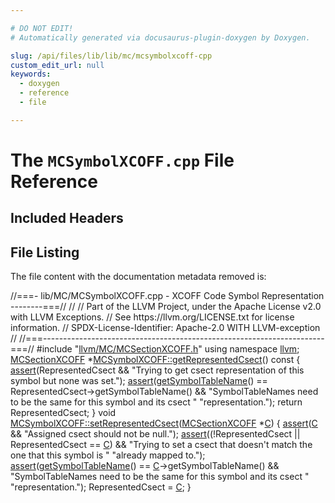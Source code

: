 ```yaml
---

# DO NOT EDIT!
# Automatically generated via docusaurus-plugin-doxygen by Doxygen.

slug: /api/files/lib/lib/mc/mcsymbolxcoff-cpp
custom_edit_url: null
keywords:
  - doxygen
  - reference
  - file

---
```





# The `MCSymbolXCOFF.cpp` File Reference

<DoxygenPage pluginConfig={pluginConfig}>



## Included Headers

<IncludesList>
<IncludesListItem
  filePath="llvm/MC/MCSectionXCOFF.h"
  permalink="/docs/api/files/include/include/llvm/include/llvm/mc/mcsectionxcoff-h"
  isLocal="true" />
</IncludesList>


## File Listing

The file content with the documentation metadata removed is:

<ProgramListing>

<Link id="l00001" /><CodeLine lineNumber="1"><span class="doxyHighlightComment">//===- lib/MC/MCSymbolXCOFF.cpp - XCOFF Code Symbol Representation --------===//</span></CodeLine>
<Link id="l00002" /><CodeLine lineNumber="2"><span class="doxyHighlightComment">//</span></CodeLine>
<Link id="l00003" /><CodeLine lineNumber="3"><span class="doxyHighlightComment">// Part of the LLVM Project, under the Apache License v2.0 with LLVM Exceptions.</span></CodeLine>
<Link id="l00004" /><CodeLine lineNumber="4"><span class="doxyHighlightComment">// See https://llvm.org/LICENSE.txt for license information.</span></CodeLine>
<Link id="l00005" /><CodeLine lineNumber="5"><span class="doxyHighlightComment">// SPDX-License-Identifier: Apache-2.0 WITH LLVM-exception</span></CodeLine>
<Link id="l00006" /><CodeLine lineNumber="6"><span class="doxyHighlightComment">//</span></CodeLine>
<Link id="l00007" /><CodeLine lineNumber="7"><span class="doxyHighlightComment">//===----------------------------------------------------------------------===//</span></CodeLine>
<Link id="l00008" /><CodeLine lineNumber="8"></CodeLine>
<Link id="l00009" /><CodeLine lineNumber="9"><span class="doxyHighlightPreprocessor">#include &quot;<a href="/docs/api/files/include/include/llvm/include/llvm/mc/mcsectionxcoff-h">llvm/MC/MCSectionXCOFF.h</a>&quot;</span></CodeLine>
<Link id="l00010" /><CodeLine lineNumber="10"></CodeLine>
<Link id="l00011" /><CodeLine lineNumber="11"><span class="doxyHighlightKeyword">using namespace </span><span class="doxyHighlight"><a href="/docs/api/namespaces/llvm">llvm</a>;</span></CodeLine>
<Link id="l00012" /><CodeLine lineNumber="12"></CodeLine>
<Link id="l00013" /><CodeLine lineNumber="13" lineLink="/docs/api/classes/llvm/mcsymbolxcoff/#afe94030c5621c1bedda2ec43510dac28"><span class="doxyHighlight"><a href="/docs/api/classes/llvm/mcsectionxcoff">MCSectionXCOFF</a> &#42;<a href="/docs/api/classes/llvm/mcsymbolxcoff/#afe94030c5621c1bedda2ec43510dac28">MCSymbolXCOFF::getRepresentedCsect</a>()</span><span class="doxyHighlightKeyword"> const </span><span class="doxyHighlight">&#123;</span></CodeLine>
<Link id="l00014" /><CodeLine lineNumber="14"><span class="doxyHighlight">  <a href="/docs/api/files/lib/lib/target/lib/target/amdgpu/silowercontrolflow-cpp/#a4868c5d81c5ccc98c47aeab6244346a0">assert</a>(RepresentedCsect &amp;&amp;</span></CodeLine>
<Link id="l00015" /><CodeLine lineNumber="15"><span class="doxyHighlight">         </span><span class="doxyHighlightStringLiteral">&quot;Trying to get csect representation of this symbol but none was set.&quot;</span><span class="doxyHighlight">);</span></CodeLine>
<Link id="l00016" /><CodeLine lineNumber="16"><span class="doxyHighlight">  <a href="/docs/api/files/lib/lib/target/lib/target/amdgpu/silowercontrolflow-cpp/#a4868c5d81c5ccc98c47aeab6244346a0">assert</a>(<a href="/docs/api/classes/llvm/mcsymbolxcoff/#a29896ac9b731b80cfb021fb432b73d7d">getSymbolTableName</a>() == RepresentedCsect-&gt;getSymbolTableName() &amp;&amp;</span></CodeLine>
<Link id="l00017" /><CodeLine lineNumber="17"><span class="doxyHighlight">         </span><span class="doxyHighlightStringLiteral">&quot;SymbolTableNames need to be the same for this symbol and its csect &quot;</span></CodeLine>
<Link id="l00018" /><CodeLine lineNumber="18"><span class="doxyHighlight">         </span><span class="doxyHighlightStringLiteral">&quot;representation.&quot;</span><span class="doxyHighlight">);</span></CodeLine>
<Link id="l00019" /><CodeLine lineNumber="19"><span class="doxyHighlight">  </span><span class="doxyHighlightKeywordFlow">return</span><span class="doxyHighlight"> RepresentedCsect;</span></CodeLine>
<Link id="l00020" /><CodeLine lineNumber="20"><span class="doxyHighlight">&#125;</span></CodeLine>
<Link id="l00021" /><CodeLine lineNumber="21"></CodeLine>
<Link id="l00022" /><CodeLine lineNumber="22" lineLink="/docs/api/classes/llvm/mcsymbolxcoff/#a693e90ee238ffff82ab04868fd031770"><span class="doxyHighlightKeywordType">void</span><span class="doxyHighlight"> <a href="/docs/api/classes/llvm/mcsymbolxcoff/#a693e90ee238ffff82ab04868fd031770">MCSymbolXCOFF::setRepresentedCsect</a>(<a href="/docs/api/classes/llvm/mcsectionxcoff">MCSectionXCOFF</a> &#42;<a href="/docs/api/namespaces/llvm/callingconv/#ac6aa1387c4375260e2468eb5a77fdb4cafd841a49aec1539bc88abc8ff9e170fb">C</a>) &#123;</span></CodeLine>
<Link id="l00023" /><CodeLine lineNumber="23"><span class="doxyHighlight">  <a href="/docs/api/files/lib/lib/target/lib/target/amdgpu/silowercontrolflow-cpp/#a4868c5d81c5ccc98c47aeab6244346a0">assert</a>(<a href="/docs/api/namespaces/llvm/callingconv/#ac6aa1387c4375260e2468eb5a77fdb4cafd841a49aec1539bc88abc8ff9e170fb">C</a> &amp;&amp; </span><span class="doxyHighlightStringLiteral">&quot;Assigned csect should not be null.&quot;</span><span class="doxyHighlight">);</span></CodeLine>
<Link id="l00024" /><CodeLine lineNumber="24"><span class="doxyHighlight">  <a href="/docs/api/files/lib/lib/target/lib/target/amdgpu/silowercontrolflow-cpp/#a4868c5d81c5ccc98c47aeab6244346a0">assert</a>((!RepresentedCsect || RepresentedCsect == <a href="/docs/api/namespaces/llvm/callingconv/#ac6aa1387c4375260e2468eb5a77fdb4cafd841a49aec1539bc88abc8ff9e170fb">C</a>) &amp;&amp;</span></CodeLine>
<Link id="l00025" /><CodeLine lineNumber="25"><span class="doxyHighlight">         </span><span class="doxyHighlightStringLiteral">&quot;Trying to set a csect that doesn&#39;t match the one that this symbol is &quot;</span></CodeLine>
<Link id="l00026" /><CodeLine lineNumber="26"><span class="doxyHighlight">         </span><span class="doxyHighlightStringLiteral">&quot;already mapped to.&quot;</span><span class="doxyHighlight">);</span></CodeLine>
<Link id="l00027" /><CodeLine lineNumber="27"><span class="doxyHighlight">  <a href="/docs/api/files/lib/lib/target/lib/target/amdgpu/silowercontrolflow-cpp/#a4868c5d81c5ccc98c47aeab6244346a0">assert</a>(<a href="/docs/api/classes/llvm/mcsymbolxcoff/#a29896ac9b731b80cfb021fb432b73d7d">getSymbolTableName</a>() == <a href="/docs/api/namespaces/llvm/callingconv/#ac6aa1387c4375260e2468eb5a77fdb4cafd841a49aec1539bc88abc8ff9e170fb">C</a>-&gt;getSymbolTableName() &amp;&amp;</span></CodeLine>
<Link id="l00028" /><CodeLine lineNumber="28"><span class="doxyHighlight">         </span><span class="doxyHighlightStringLiteral">&quot;SymbolTableNames need to be the same for this symbol and its csect &quot;</span></CodeLine>
<Link id="l00029" /><CodeLine lineNumber="29"><span class="doxyHighlight">         </span><span class="doxyHighlightStringLiteral">&quot;representation.&quot;</span><span class="doxyHighlight">);</span></CodeLine>
<Link id="l00030" /><CodeLine lineNumber="30"><span class="doxyHighlight">  RepresentedCsect = <a href="/docs/api/namespaces/llvm/callingconv/#ac6aa1387c4375260e2468eb5a77fdb4cafd841a49aec1539bc88abc8ff9e170fb">C</a>;</span></CodeLine>
<Link id="l00031" /><CodeLine lineNumber="31"><span class="doxyHighlight">&#125;</span></CodeLine>

</ProgramListing>


</DoxygenPage>
